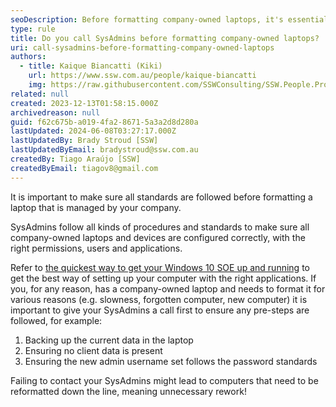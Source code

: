 ```yaml
---
seoDescription: Before formatting company-owned laptops, it's essential to consult with SysAdmins to ensure compliance with company standards and avoid unnecessary rework.
type: rule
title: Do you call SysAdmins before formatting company-owned laptops?
uri: call-sysadmins-before-formatting-company-owned-laptops
authors:
  - title: Kaique Biancatti (Kiki)
    url: https://www.ssw.com.au/people/kaique-biancatti
    img: https://raw.githubusercontent.com/SSWConsulting/SSW.People.Profiles/main/Kaique-Biancatti/Images/Kaique-Biancatti-Square.jpg
related: null
created: 2023-12-13T01:58:15.000Z
archivedreason: null
guid: f62c675b-a019-4fa2-8671-5a3a2d8d280a
lastUpdated: 2024-06-08T03:27:17.000Z
lastUpdatedBy: Brady Stroud [SSW]
lastUpdatedByEmail: bradystroud@ssw.com.au
createdBy: Tiago Araújo [SSW]
createdByEmail: tiagov8@gmail.com
---
```


It is important to make sure all standards are followed before formatting a laptop that is managed by your company.

SysAdmins follow all kinds of procedures and standards to make sure all company-owned laptops and devices are configured correctly, with the right permissions, users and applications.

Refer to [the quickest way to get your Windows 10 SOE up and running](/do-you-know-the-quickest-way-to-get-your-windows-10-soe-up-and-running) to get the best way of setting up your computer with the right applications.
If you, for any reason, has a company-owned laptop and needs to format it for various reasons (e.g. slowness, forgotten computer, new computer) it is important to give your SysAdmins a call first to ensure any pre-steps are followed, for example:

1. Backing up the current data in the laptop
2. Ensuring no client data is present
3. Ensuring the new admin username set follows the password standards

Failing to contact your SysAdmins might lead to computers that need to be reformatted down the line, meaning unnecessary rework!
